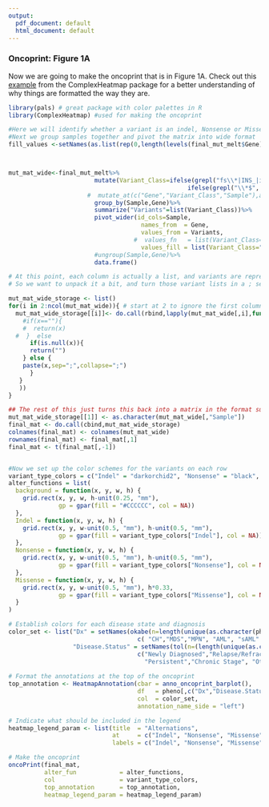 ```yaml
---
output:
  pdf_document: default
  html_document: default
---
```

### Oncoprint: Figure 1A
Now we are going to make the oncoprint that is in Figure 1A.  Check out this [example](https://jokergoo.github.io/ComplexHeatmap-reference/book/oncoprint.html) from the ComplexHeatmap package for a better understanding of why things are formatted the way they are.
```r
library(pals) # great package with color palettes in R
library(ComplexHeatmap) #used for making the oncoprint

#Here we will identify whether a variant is an indel, Nonsense or Missense mutation
#Next we group samples together and pivot the matrix into wide format
fill_values <-setNames(as.list(rep(0,length(levels(final_mut_melt$Gene)))),levels(final_mut_melt$Gene))



mut_mat_wide<-final_mut_melt%>%
                        mutate(Variant_Class=ifelse(grepl("fs\\*|INS_|ins|ext|del",.$Mutation),"Indel",
                                                  ifelse(grepl("\\*$",.$Mutation),"Nonsense","Missense")))%>%
                      #  mutate_at(c("Gene","Variant_Class","Sample"),as.character())%>%
                        group_by(Sample,Gene)%>%
                        summarize("Variants"=list(Variant_Class))%>%
                        pivot_wider(id_cols=Sample, 
                                     names_from  = Gene, 
                                     values_from = Variants,
                                   #  values_fn   = list(Variant_Class=list),
                                     values_fill = list(Variant_Class="")) %>%
                        #ungroup(Sample,Gene)%>%
                        data.frame()

# At this point, each column is actually a list, and variants are represnted as a list within a list. 
# So we want to unpack it a bit, and turn those variant lists in a ; separated vector

mut_mat_wide_storage <- list()
for(i in 2:ncol(mut_mat_wide)){ # start at 2 to ignore the first column of sample names
  mut_mat_wide_storage[[i]]<- do.call(rbind,lapply(mut_mat_wide[,i],function(x){
    #if(x==""){
    #  return(x)
  #  }  else  
      if(is.null(x)){
      return("")
    } else {
    paste(x,sep=";",collapse=";")
      }
   }
   ))
}

## The rest of this just turns this back into a matrix in the format suggested by ComplexHeatmap
mut_mat_wide_storage[[1]] <- as.character(mut_mat_wide[,"Sample"])
final_mat <- do.call(cbind,mut_mat_wide_storage)
colnames(final_mat) <- colnames(mut_mat_wide)
rownames(final_mat) <- final_mat[,1]
final_mat <- t(final_mat[,-1])


#Now we set up the color schemes for the variants on each row
variant_type_colors = c("Indel" = "darkorchid2", "Nonsense" = "black", "Missense" = "darkgreen")
alter_functions = list(
  background = function(x, y, w, h) {
    grid.rect(x, y, w, h-unit(0.25, "mm"), 
              gp = gpar(fill = "#CCCCCC", col = NA))
  },
  Indel = function(x, y, w, h) {
    grid.rect(x, y, w-unit(0.5, "mm"), h-unit(0.5, "mm"), 
              gp = gpar(fill = variant_type_colors["Indel"], col = NA))
  },
  Nonsense = function(x, y, w, h) {
    grid.rect(x, y, w-unit(0.5, "mm"), h-unit(0.5, "mm"), 
              gp = gpar(fill = variant_type_colors["Nonsense"], col = NA))
  },
  Missense = function(x, y, w, h) {
    grid.rect(x, y, w-unit(0.5, "mm"), h*0.33, 
              gp = gpar(fill = variant_type_colors["Missense"], col = NA))
  }
)

# Establish colors for each disease state and diagnosis
color_set <- list("Dx" = setNames(okabe(n=length(unique(as.character(pheno[,"Dx"])))),
                                    c( "CH","MDS","MPN", "AML", "sAML" ,"tAML","Other") ),
                  "Disease.Status" = setNames(tol(n=(length(unique(as.character(pheno[,"Disease.Status"]))))),
                                    c("Newly Diagnosed","Relapse/Refractory","Newly Transformed",
                                      "Persistent","Chronic Stage", "Other")))                       
                
# Format the annotations at the top of the oncoprint                                    
top_annotation <- HeatmapAnnotation(cbar = anno_oncoprint_barplot(),
                                    df   = pheno[,c("Dx","Disease.Status")],
                                    col  = color_set,
                                    annotation_name_side = "left")

# Indicate what should be included in the legend                  
heatmap_legend_param <- list(title  = "Alternations", 
                             at     = c("Indel", "Nonsense", "Missense"), 
                             labels = c("Indel", "Nonsense", "Missense"))

# Make the oncoprint
oncoPrint(final_mat,
          alter_fun            = alter_functions, 
          col                  = variant_type_colors, 
          top_annotation       = top_annotation,
          heatmap_legend_param = heatmap_legend_param)

```
